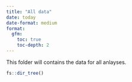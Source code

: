 ```yaml
---
title: "All data"
date: today
date-format: medium
format: 
  gfm:
    toc: true
    toc-depth: 2
---
```


This folder will contains the data for all anlayses.

```r
fs::dir_tree()
```
